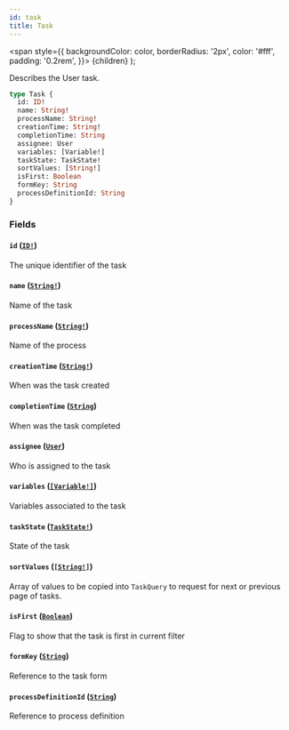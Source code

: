 ```yaml
---
id: task
title: Task
---
```


<span
style={{
      backgroundColor: color,
      borderRadius: '2px',
      color: '#fff',
      padding: '0.2rem',
    }}>
{children}
</span>
);

Describes the User task.

```graphql
type Task {
  id: ID!
  name: String!
  processName: String!
  creationTime: String!
  completionTime: String
  assignee: User
  variables: [Variable!]
  taskState: TaskState!
  sortValues: [String!]
  isFirst: Boolean
  formKey: String
  processDefinitionId: String
}
```

### Fields

#### `id` ([`ID!`](/docs/apis-clients/tasklist-api/scalars/id))

The unique identifier of the task

#### `name` ([`String!`](/docs/apis-clients/tasklist-api/scalars/string))

Name of the task

#### `processName` ([`String!`](/docs/apis-clients/tasklist-api/scalars/string))

Name of the process

#### `creationTime` ([`String!`](/docs/apis-clients/tasklist-api/scalars/string))

When was the task created

#### `completionTime` ([`String`](/docs/apis-clients/tasklist-api/scalars/string))

When was the task completed

#### `assignee` ([`User`](/docs/apis-clients/tasklist-api/objects/user))

Who is assigned to the task

#### `variables` ([`[Variable!]`](/docs/apis-clients/tasklist-api/objects/variable))

Variables associated to the task

#### `taskState` ([`TaskState!`](/docs/apis-clients/tasklist-api/enums/task-state))

State of the task

#### `sortValues` ([`[String!]`](/docs/apis-clients/tasklist-api/scalars/string))

Array of values to be copied into `TaskQuery` to request for next or previous page of tasks.

#### `isFirst` ([`Boolean`](/docs/apis-clients/tasklist-api/scalars/boolean))

Flag to show that the task is first in current filter

#### `formKey` ([`String`](/docs/apis-clients/tasklist-api/scalars/string))

Reference to the task form

#### `processDefinitionId` ([`String`](/docs/apis-clients/tasklist-api/scalars/string))

Reference to process definition
